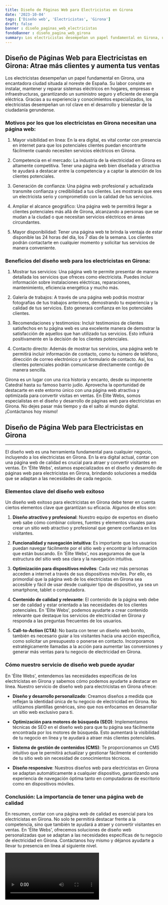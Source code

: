 ```yaml
---
title: Diseño de Páginas Web para Electricistas en Girona
date: '2023-10-04'
tags: ['Diseño web', 'Electricistas', 'Girona']
draft: false
banner : diseño_paginas_web_electricistas
fondoBanner : diseño_pagina_web_girona
summary: Los electricistas desempeñan un papel fundamental en Girona, una encantadora ciudad situada al noreste de España. Su labor consiste en instalar, mantener y reparar sistemas eléctricos en hogares, empresas e infraestructuras, garantizando un suministro seguro y eficiente de energía eléctrica. Gracias a su experiencia y conocimientos especializados, los electricistas desempeñan un rol clave en el desarrollo y bienestar de la ciudadanía gerundense.
---
```


## Diseño de Páginas Web para Electricistas en Girona: Atrae más clientes y aumenta tus ventas

Los electricistas desempeñan un papel fundamental en Girona, una encantadora ciudad situada al noreste de España. Su labor consiste en instalar, mantener y reparar sistemas eléctricos en hogares, empresas e infraestructuras, garantizando un suministro seguro y eficiente de energía eléctrica. Gracias a su experiencia y conocimientos especializados, los electricistas desempeñan un rol clave en el desarrollo y bienestar de la ciudadanía gerundense.

### Motivos por los que los electricistas en Girona necesitan una página web:

1. Mayor visibilidad en línea: En la era digital, es vital contar con presencia en internet para que los potenciales clientes puedan encontrarte fácilmente cuando necesiten servicios eléctricos en Girona.

2. Competencia en el mercado: La industria de la electricidad en Girona es altamente competitiva. Tener una página web bien diseñada y atractiva te ayudará a destacar entre la competencia y a captar la atención de los clientes potenciales.

3. Generación de confianza: Una página web profesional y actualizada transmite confianza y credibilidad a tus clientes. Les mostrarás que eres un electricista serio y comprometido con la calidad de tus servicios.

4. Ampliar el alcance geográfico: Una página web te permitirá llegar a clientes potenciales más allá de Girona, alcanzando a personas que se mudan a la ciudad o que necesitan servicios eléctricos en áreas circundantes.

5. Mayor disponibilidad: Tener una página web te brinda la ventaja de estar disponible las 24 horas del día, los 7 días de la semana. Los clientes podrán contactarte en cualquier momento y solicitar tus servicios de manera conveniente.

### Beneficios del diseño web para los electricistas en Girona:

1. Mostrar tus servicios: Una página web te permite presentar de manera detallada los servicios que ofreces como electricista. Puedes incluir información sobre instalaciones eléctricas, reparaciones, mantenimiento, eficiencia energética y mucho más.

2. Galería de trabajos: A través de una página web podrás mostrar fotografías de tus trabajos anteriores, demostrando tu experiencia y la calidad de tus servicios. Esto generará confianza en los potenciales clientes.

3. Recomendaciones y testimonios: Incluir testimonios de clientes satisfechos en tu página web es una excelente manera de demostrar la satisfacción de aquellos que han utilizado tus servicios. Esto influirá positivamente en la decisión de los clientes potenciales.

4. Contacto directo: Además de mostrar tus servicios, una página web te permitirá incluir información de contacto, como tu número de teléfono, dirección de correo electrónico y un formulario de contacto. Así, los clientes potenciales podrán comunicarse directamente contigo de manera sencilla.

Girona es un lugar con una rica historia y encanto, desde su imponente Catedral hasta su famoso barrio judío. Aprovecha la oportunidad de destacarte en este entorno único con una página web atractiva y optimizada para convertir visitas en ventas. En Élite Webs, somos especialistas en el diseño y desarrollo de páginas web para electricistas en Girona. No dejes pasar más tiempo y da el salto al mundo digital. ¡Contáctanos hoy mismo!

<GifSeo />

<Cta />

## Diseño de Página Web para Electricistas en Girona

---

El diseño web es una herramienta fundamental para cualquier negocio, incluyendo a los electricistas en Girona. En la era digital actual, contar con una página web de calidad es crucial para atraer y convertir visitantes en ventas. En 'Élite Webs', estamos especializados en el diseño y desarrollo de páginas web para electricistas en Girona, brindando soluciones a medida que se adaptan a las necesidades de cada negocio.

### Elementos clave del diseño web exitoso

Un diseño web exitoso para electricistas en Girona debe tener en cuenta ciertos elementos clave que garantizan su eficacia. Algunos de ellos son:

1. **Diseño atractivo y profesional**: Nuestro equipo de expertos en diseño web sabe cómo combinar colores, fuentes y elementos visuales para crear un sitio web atractivo y profesional que genere confianza en los visitantes.

2. **Funcionalidad y navegación intuitiva**: Es importante que los usuarios puedan navegar fácilmente por el sitio web y encontrar la información que están buscando. En 'Élite Webs', nos aseguramos de que la estructura del sitio web sea clara y la navegación intuitiva.

3. **Optimización para dispositivos móviles**: Cada vez más personas acceden a internet a través de sus dispositivos móviles. Por ello, es primordial que la página web de los electricistas en Girona sea accesible y fácil de usar desde cualquier tipo de dispositivo, ya sea un smartphone, tablet o computadora.

4. **Contenido de calidad y relevante**: El contenido de la página web debe ser de calidad y estar orientado a las necesidades de los clientes potenciales. En 'Élite Webs', podemos ayudarte a crear contenido relevante que destaque los servicios de electricidad en Girona y responda a las preguntas frecuentes de los usuarios.

5. **Call-to-Action (CTA)**: No basta con tener un diseño web bonito, también es necesario guiar a los visitantes hacia una acción específica, como solicitar un presupuesto o ponerse en contacto. Incorporamos estratégicamente llamadas a la acción para aumentar las conversiones y generar más ventas para tu negocio de electricidad en Girona.

### Cómo nuestro servicio de diseño web puede ayudar

En 'Élite Webs', entendemos las necesidades específicas de los electricistas en Girona y sabemos cómo podemos ayudarte a destacar en línea. Nuestro servicio de diseño web para electricistas en Girona ofrece:

- **Diseño y desarrollo personalizado**: Creamos diseños a medida que reflejan la identidad única de tu negocio de electricidad en Girona. No utilizamos plantillas genéricas, sino que nos enfocamos en desarrollar un sitio web exclusivo para ti.

- **Optimización para motores de búsqueda (SEO)**: Implementamos técnicas de SEO en el diseño web para que tu página sea fácilmente encontrada por los motores de búsqueda. Esto aumentará la visibilidad de tu negocio en línea y te ayudará a atraer más clientes potenciales.

- **Sistema de gestión de contenidos (CMS)**: Te proporcionamos un CMS intuitivo que te permitirá actualizar y gestionar fácilmente el contenido de tu sitio web sin necesidad de conocimientos técnicos.

- **Diseño responsive**: Nuestros diseños web para electricistas en Girona se adaptan automáticamente a cualquier dispositivo, garantizando una experiencia de navegación óptima tanto en computadoras de escritorio como en dispositivos móviles.

### Conclusión: La importancia de tener una página web de calidad

En resumen, contar con una página web de calidad es esencial para los electricistas en Girona. No solo te permitirá destacar frente a la competencia, sino que también te ayudará a atraer y convertir visitantes en ventas. En 'Élite Webs', ofrecemos soluciones de diseño web personalizadas que se adaptan a las necesidades específicas de tu negocio de electricidad en Girona. Contáctanos hoy mismo y déjanos ayudarte a llevar tu presencia en línea al siguiente nivel.

<Video />

<CtaBot job='Electricistas' city='Girona'/>

<Gmaps query='Girona+españa+maps' />